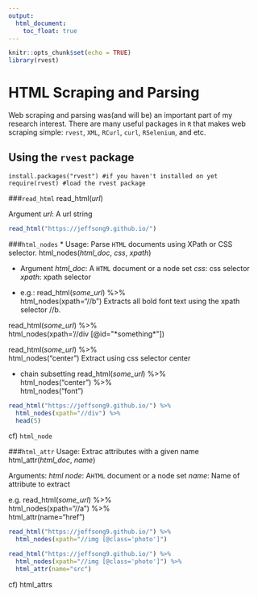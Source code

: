 ```yaml
---
output:
  html_document:
    toc_float: true
---
```


```r
knitr::opts_chunk$set(echo = TRUE)
library(rvest)
```

# HTML Scraping and Parsing
Web scraping and parsing was(and will be) an important part of my research interest. There are many useful packages in `R` that makes web scraping simple: `rvest`, `XML`, `RCurl`, `curl`, `RSelenium`, and etc.

## Using the `rvest` package
```
install.packages("rvest") #if you haven't installed on yet
require(rvest) #load the rvest package
```

###`read_html`
read_html(*url*)

Argument
*url*: A url string

```r
read_html("https://jeffsong9.github.io/")
```

###`html_nodes`
* Usage: Parse `HTML` documents using XPath or CSS selector.
html\_nodes(*html\_doc*, *css*, *xpath*)

* Argument
*html\_doc*: A `HTML` document or a node set
*css*: css selector
*xpath*: xpath selector

* e.g.:
read_html(*some\_url*) %>%<br>
  html_nodes(xpath="//b")
Extracts all bold font text using the xpath selector //b.

read_html(*some\_url*) %>%<br>
  html_nodes(xpath='//div [@id="*something*"])

read_html(*some\_url*) %>%<br>
  html_nodes("center")
Extract using css selector center

* chain subsetting
read_html(*some\_url*) %>%<br>
  html_nodes("center") %>%<br>
  html_nodes("font")
  
```r
read_html("https://jeffsong9.github.io/") %>%
  html_nodes(xpath="//div") %>%
  head(5)
```
  
  
cf) `html_node`

###`html_attr`
Usage: Extrac attributes with a given name
html_attr(*html\_doc*, *name*)

Arguments:
*html node*: A`HTML` document or a node set
*name*: Name of attribute to extract

e.g.
read_html(*some\_url*) %>%<br>
  html_nodes(xpath="//a") %>%<br>
  html_attr(name="href")

```r
read_html("https://jeffsong9.github.io/") %>%
  html_nodes(xpath="//img [@class='photo']")
```

```r
read_html("https://jeffsong9.github.io/") %>%
  html_nodes(xpath="//img [@class='photo']") %>%
  html_attr(name="src")
```

cf) html_attrs
